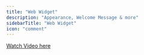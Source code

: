```yaml
---
title: "Web Widget"
description: "Appearance, Welcome Message & more"
sidebarTitle: "Web Widget"
icon: "comment"
---
```


[Watch Video here](https://www.loom.com/share/44ae92c30b6f455990f86fe7f98aaf42?sid=5afcc667-55ff-4b6e-84f8-f14ad6498b2e)